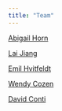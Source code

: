 ```yaml
---
title: "Team"
---
```


[Abigail Horn](www.abigail-horn.com)

[Lai Jiang](https://scholar.google.com/citations?user=GhsMHqYAAAAJ&hl=en)

[Emil Hvitfeldt](https://www.hvitfeldt.me/)

[Wendy Cozen](https://keck.usc.edu/faculty-search/wendy-cozen/)

[David Conti](https://keck.usc.edu/faculty-search/david-v-conti/)
